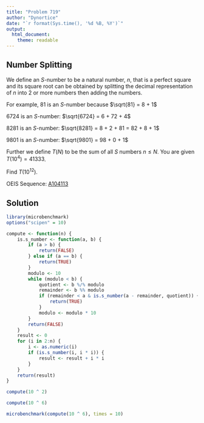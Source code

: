 ```yaml
---
title: "Problem 719"
author: "Dynortice"
date: "`r format(Sys.time(), '%d %B, %Y')`"
output:
  html_document:
    theme: readable
---
```

## Number Splitting

We define an $S$-number to be a natural number, $n$, that is a perfect square and its square root can be obtained by splitting the decimal representation of $n$ into $2$ or more numbers then adding the numbers.

For example, $81$ is an $S$-number because $\sqrt{81} = 8 + 1$

$6724$ is an $S$-number: $\sqrt{6724} = 6 + 72 + 4$

$8281$ is an $S$-number: $\sqrt{8281} = 8 + 2 + 81 = 82 + 8 + 1$

$9801$ is an $S$-number: $\sqrt{9801} = 98 + 0 + 1$

Further we define $T(N)$ to be the sum of all $S$ numbers $n \le N$. You are given $T(10 ^ 4) = 41333$.

Find $T(10 ^ {12})$.

OEIS Sequence: [A104113](https://oeis.org/A104113)

## Solution
```r
library(microbenchmark)
options("scipen" = 10)
```

```r
compute <- function(n) {
    is.s_number <- function(a, b) {
        if (a > b) {
            return(FALSE)
        } else if (a == b) {
            return(TRUE)
        }
        modulo <- 10
        while (modulo < b) {
            quotient <- b %/% modulo
            remainder <- b %% modulo
            if (remainder < a & is.s_number(a - remainder, quotient)) {
                return(TRUE)
            }
            modulo <- modulo * 10
        }
        return(FALSE)
    }
    result <- 0
    for (i in 2:n) {
        i <- as.numeric(i)
        if (is.s_number(i, i * i)) {
            result <- result + i * i
        }
    }
    return(result)
}
```

```r
compute(10 ^ 2)
```
```r
compute(10 ^ 6)
```

```r
microbenchmark(compute(10 ^ 6), times = 10)
```